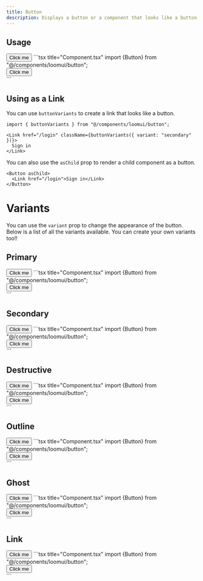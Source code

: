 ```yaml
---
title: Button
description: Displays a button or a component that looks like a button.
---
```


## Usage

<PreviewWithCode>
  <Preview>
    <Button variant="">Click me</Button>
  </Preview>
  ```tsx title="Component.tsx" import {Button} from "@/components/loomui/button";
  <div>
    <Button>Click me</Button>
  </div>
  ```
</PreviewWithCode>

## Using as a Link

You can use `buttonVariants` to create a link that looks like a button.

```tsx
import { buttonVariants } from "@/components/loomui/button";
```

```tsx
<Link href="/login" className={buttonVariants({ variant: "secondary" })}>
  Sign in
</Link>
```

You can also use the `asChild` prop to render a child component as a button.

```tsx
<Button asChild>
  <Link href="/login">Sign in</Link>
</Button>
```

# Variants

You can use the `variant` prop to change the appearance of the button. Below is a list of all the variants available. You can create your own variants too!!

## Primary

<PreviewWithCode>
  <Preview>
    <Button>Click me</Button>
  </Preview>
  ```tsx title="Component.tsx" import {Button} from "@/components/loomui/button";
  <div>
    <Button>Click me</Button>
  </div>
  ```
</PreviewWithCode>

## Secondary

<PreviewWithCode>
  <Preview>
    <Button variant="secondary">Click me</Button>
  </Preview>
  ```tsx title="Component.tsx" import {Button} from "@/components/loomui/button";
  <div>
    <Button variant="secondary">Click me</Button>
  </div>
  ```
</PreviewWithCode>

## Destructive

<PreviewWithCode>
  <Preview>
    <Button variant="destructive">Click me</Button>
  </Preview>
  ```tsx title="Component.tsx" import {Button} from "@/components/loomui/button";
  <div>
    <Button variant="destructive">Click me</Button>
  </div>
  ```
</PreviewWithCode>

## Outline

<PreviewWithCode>
  <Preview>
    <Button variant="outline">Click me</Button>
  </Preview>
  ```tsx title="Component.tsx" import {Button} from "@/components/loomui/button";
  <div>
    <Button variant="outline">Click me</Button>
  </div>
  ```
</PreviewWithCode>

## Ghost

<PreviewWithCode>
  <Preview>
    <Button variant="ghost">Click me</Button>
  </Preview>
  ```tsx title="Component.tsx" import {Button} from "@/components/loomui/button";
  <div>
    <Button variant="ghost">Click me</Button>
  </div>
  ```
</PreviewWithCode>

## Link

<PreviewWithCode>
  <Preview>
    <Button variant="link">Click me</Button>
  </Preview>
  ```tsx title="Component.tsx" import {Button} from "@/components/loomui/button";
  <div>
    <Button variant="link">Click me</Button>
  </div>
  ```
</PreviewWithCode>
